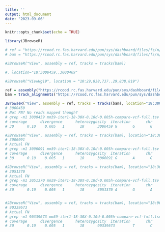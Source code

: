 ```yaml
---
title: ''
output: html_document
date: "2023-09-06"
---
```


```r
knitr::opts_chunk$set(echo = TRUE)

library(JBrowseR)
```


```r

# ref = "https://rcood.rc.fas.harvard.edu/pun/sys/dashboard/files/fs/n/holylfs05/LABS/informatics/Users/gthomas/Mapping-simulations-data/reference-genomes/mm39/mm39-18.fa"
# bam = "https://rcood.rc.fas.harvard.edu/pun/sys/dashboard/files/fs/n/holylfs05/LABS/informatics/Users/gthomas/Mapping-simulations-data/mm39-18-iterative/mapped-reads/30X/0.10/0.005/iter1/mm39-30X-0.10d-0.005h.bam"

#JBrowseR("View", assembly = ref, tracks = tracks(bam))

#, location="18:3000459..3000469"

#JBrowseR("ViewHg19", location = "10:29,838,737..29,838,819")

ref = assembly("https://rcood.rc.fas.harvard.edu/pun/sys/dashboard/files/fs/n/holylfs05/LABS/informatics/Users/gthomas/Mapping-simulations-data/reference-genomes/mm39/mm39-18.fa")
bam = track_alignments("https://rcood.rc.fas.harvard.edu/pun/sys/dashboard/files/fs/n/holylfs05/LABS/informatics/Users/gthomas/Mapping-simulations-data/mm39-18-iterative/mapped-reads/30X/0.10/0.005/iter1/mm39-30X-0.10d-0.005h.bam", assembly=ref)

JBrowseR("View", assembly = ref, tracks = tracks(bam), location="18:3000449..3000469")
# 3000459
# Not FN? No reads mapped though?
# grep -m1 3000459 mm39-iter1-18-30X-0.10d-0.005h-compare-vcf-full.tsv
# coverage      divergence      heterozygosity  iteration       chr     pos     ref     golden.div      prev.iter       iter.gt iter.allele.1   iter.allele.2   minimap.gt      minimap.allele.1        minimap.allele.2
# 30      0.10    0.005   1       18      3000459 G       G       G       hom.prev        G       G       hom.ref G       G

#JBrowseR("View", assembly = ref, tracks = tracks(bam), location="18:3006081..3006101")
# 3006091
# Actual FN
# grep -m1 3006091 mm39-iter1-18-30X-0.10d-0.005h-compare-vcf-full.tsv
# coverage      divergence      heterozygosity  iteration       chr     pos     ref     golden.div      prev.iter       iter.gt iter.allele.1   iter.allele.2   minimap.gt      minimap.allele.1        minimap.allele.2
# 30      0.10    0.005   1       18      3006091 G       A       G       hom.prev        G       G       hom.ref G       G

#JBrowseR("View", assembly = ref, tracks = tracks(bam), location="18:3051360..3051380")
# 3051370
# Actual FN
# grep -m1 3051370 mm39-iter1-18-30X-0.10d-0.005h-compare-vcf-full.tsv
# coverage      divergence      heterozygosity  iteration       chr     pos     ref     golden.div      prev.iter       iter.gt iter.allele.1   iter.allele.2   minimap.gt      minimap.allele.1        minimap.allele.2
# 30      0.10    0.005   1       18      3051370 A       G       A       hom.prev        A       A       hom.ref A       A


#JBrowseR("View", assembly = ref, tracks = tracks(bam), location="18:90339663..90339683")
# 90339673
# Actual FN
# grep -m1 90339673 mm39-iter1-18-30X-0.10d-0.005h-compare-vcf-full.tsv
# coverage      divergence      heterozygosity  iteration       chr     pos     ref     golden.div      prev.iter       iter.gt iter.allele.1   iter.allele.2   minimap.gt      minimap.allele.1        minimap.allele.2
# 30      0.10    0.005   1       18      90339673        T       C       T       hom.prev        T       T       hom.ref T       T

```



























